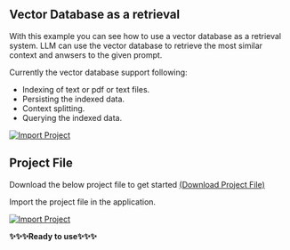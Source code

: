 ## Vector Database as a retrieval

With this example you can see how to use a vector database as a retrieval system. LLM can use the vector database to retrieve the most similar context and anwsers to the given prompt.

Currently the vector database support following:
* Indexing of text or pdf or text files.
* Persisting the indexed data.
* Context splitting.
* Querying the indexed data.

[![Import Project](./docs/vector-database.gif)](./docs/vector-database.gif)

## Project File

Download the below project file to get started [(Download Project File)](./docs/Structured-Output.json "<download>")

Import the project file in the application.

[![Import Project](./docs/import-project-file.gif)](./docs/import-project-file.gif)

**✨✨✨Ready to use✨✨✨**

<br />
<br />
<br />
<br />
<br />
